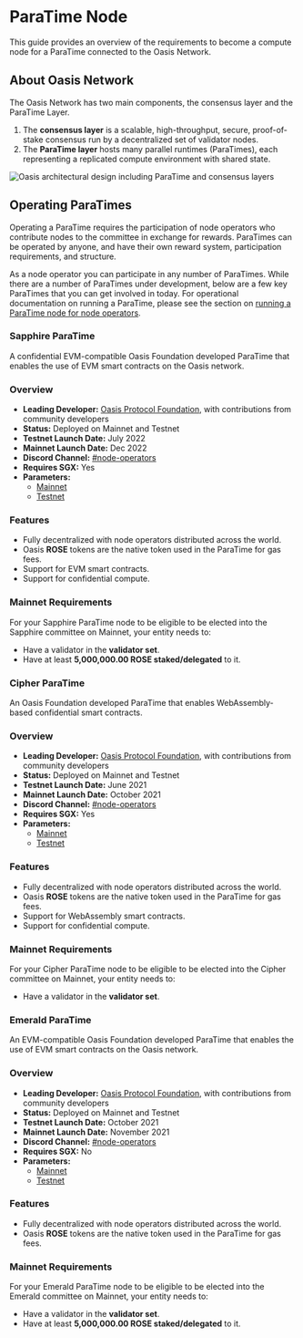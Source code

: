 
# ParaTime Node

This guide provides an overview of the requirements to become a compute node for
a ParaTime connected to the Oasis Network.

## About Oasis Network

The Oasis Network has two main components, the consensus layer and the ParaTime
Layer.

1. The **consensus layer** is a scalable, high-throughput, secure,
   proof-of-stake consensus run by a decentralized set of validator nodes.
2. The **ParaTime layer** hosts many parallel runtimes (ParaTimes), each
   representing a replicated compute environment with shared state.

![Oasis architectural design including ParaTime and consensus layers](../../general/images/architecture/technology_scalability.svg)

## Operating ParaTimes

Operating a ParaTime requires the participation of node operators who
contribute nodes to the committee in exchange for rewards.
ParaTimes can be operated by anyone, and have their own reward system,
participation requirements, and structure.

As a node operator you can participate in any number of ParaTimes.
While there are a number of ParaTimes under development, below are a few key
ParaTimes that you can get involved in today.
For operational documentation on running a ParaTime, please see the section on
[running a ParaTime node for node operators].

[running a ParaTime node for node operators]: ../../node/run-your-node/paratime-node.mdx

<Tabs>
<TabItem value="Sapphire ParaTime">

### Sapphire ParaTime

A confidential EVM-compatible Oasis Foundation developed ParaTime that enables
the use of EVM smart contracts on the Oasis network.

### Overview

* **Leading Developer:** [Oasis Protocol Foundation], with contributions from
  community developers
* **Status:** Deployed on Mainnet and Testnet
* **Testnet Launch Date:** July 2022
* **Mainnet Launch Date:** Dec 2022
* **Discord Channel:** [#node-operators][connect-with-us]
* **Requires SGX:** Yes
* **Parameters:**
  * [Mainnet](../../node/mainnet/README.md#sapphire)
  * [Testnet](../../node/testnet/README.md#sapphire)

### Features

* Fully decentralized with node operators distributed across the world.
* Oasis **ROSE** tokens are the native token used in the ParaTime for gas fees.
* Support for EVM smart contracts.
* Support for confidential compute.

### Mainnet Requirements

For your Sapphire ParaTime node to be eligible to be elected into the Sapphire
committee on Mainnet, your entity needs to:

- Have a validator in the **validator set**.
- Have at least **5,000,000.00 ROSE staked/delegated** to it.

</TabItem>
<TabItem value="Cipher ParaTime">

### Cipher ParaTime

An Oasis Foundation developed ParaTime that enables WebAssembly-based
confidential smart contracts.

### Overview

* **Leading Developer:** [Oasis Protocol Foundation], with contributions from
  community developers
* **Status:** Deployed on Mainnet and Testnet
* **Testnet Launch Date:** June 2021
* **Mainnet Launch Date:** October 2021
* **Discord Channel:** [#node-operators][connect-with-us]
* **Requires SGX:** Yes
* **Parameters:**
  * [Mainnet](../../node/mainnet/README.md#cipher)
  * [Testnet](../../node/testnet/README.md#cipher)

### Features

* Fully decentralized with node operators distributed across the world.
* Oasis **ROSE** tokens are the native token used in the ParaTime for gas fees.
* Support for WebAssembly smart contracts.
* Support for confidential compute.

### Mainnet Requirements

For your Cipher ParaTime node to be eligible to be elected into the Cipher
committee on Mainnet, your entity needs to:

- Have a validator in the **validator set**.

</TabItem>
<TabItem value="Emerald ParaTime">

### Emerald ParaTime

An EVM-compatible Oasis Foundation developed ParaTime that enables the use of
EVM smart contracts on the Oasis network.

### Overview

* **Leading Developer:** [Oasis Protocol Foundation], with contributions from
  community developers
* **Status:** Deployed on Mainnet and Testnet
* **Testnet Launch Date:** October 2021
* **Mainnet Launch Date:** November 2021
* **Discord Channel:** [#node-operators][connect-with-us]
* **Requires SGX:** No
* **Parameters:**
  * [Mainnet](../../node/mainnet/README.md#emerald)
  * [Testnet](../../node/testnet/README.md#emerald)

### Features

* Fully decentralized with node operators distributed across the world.
* Oasis **ROSE** tokens are the native token used in the ParaTime for gas fees.

### Mainnet Requirements

For your Emerald ParaTime node to be eligible to be elected into the Emerald
committee on Mainnet, your entity needs to:

- Have a validator in the **validator set**.
- Have at least **5,000,000.00 ROSE staked/delegated** to it.

</TabItem>
</Tabs>

[Oasis Protocol Foundation]: http://oasisprotocol.org
[connect-with-us]: ../README.md
